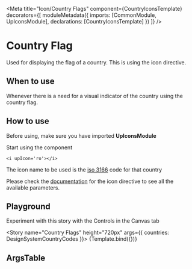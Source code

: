 
<Meta
  title="Icon/Country Flags"
  component={CountryIconsTemplate}
  decorators={[
    moduleMetadata({
      imports: [CommonModule, UpIconsModule],
      declarations: [CountryIconsTemplate]
    })
  ]}
/>


# Country Flag

Used for displaying the flag of a country. This is using the icon directive.

## When to use

Whenever there is a need for a visual indicator of the country using the country flag.

## How to use

Before using, make sure you have imported **UpIconsModule**


Start using the component

    <i upIcon='ro'></i>

The icon name to be used is the [iso 3166](https://en.wikipedia.org/wiki/List_of_ISO_3166_country_codes) code for that country

Please check the [documentation](?path=/docs/icon-icon--icon) for the icon directive to see all the available parameters.

## Playground

Experiment with this story with the Controls in the Canvas tab

<Story name="Country Flags" height="720px" args={{ countries: DesignSystemCountryCodes }}>
  {Template.bind({})}
</Story>

## ArgsTable

<ArgsTable of={UpIconDirective} />
